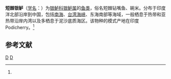{{Speciesbox 
| genus = Gerres
| species = lucidus
| authority = ([[乔治·居维叶|Cuvier]], 1830)<ref name='id7408'>{{cite web| url =http://www.bioinfo.cn/db05/BjdwSpecies.php?action=view&id=7408| title =短棘银鲈| work =《中国动物物种编目数据库》| publisher =中国科学院微生物研究所| author =中国科学院动物研究所| accessdate =2009-04-16| deadurl =yes| archiveurl =https://web.archive.org/web/20160305030629/http://www.bioinfo.cn/db05/BjdwSpecies.php?action=view&id=7408| archivedate =2016-03-05}}</ref>
}}

'''短棘银鲈'''（[[学名|学名]]：{{lang|la|''Gerres lucidus''}}）为[[银鲈科|银鲈科]][[银鲈属|银鲈属]]的[[鱼类|鱼类]]，俗名短棘钻嘴鱼、碗米。分布于印度洋北部沿岸到中国，包括[[南海|南海]]、[[台湾海峡|台湾海峡]]、东海南部等海域，一般栖息于热带和亚热带沿岸内湾以及多栖息于泥沙底质海区。该物种的模式产地在印度Podicherry。<ref name='id7408'/>

== 参考文献 ==
{{reflist}}

{{Taxonbar}}

[[Category:1830年描述的魚類|D]]
[[Category:银鲈属|D]]